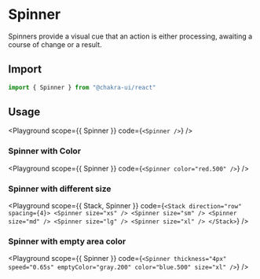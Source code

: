 

#  Spinner

Spinners provide a visual cue that an action is either processing, awaiting a
course of change or a result.





## Import

```js
import { Spinner } from "@chakra-ui/react"
```

## Usage

<Playground
scope={{ Spinner }}
code={`
<Spinner />
`}
/>

### Spinner with Color

<Playground
scope={{ Spinner }}
code={`
<Spinner color="red.500" />
`}
/>

### Spinner with different size

<Playground
scope={{ Stack, Spinner }}
code={`
<Stack direction="row" spacing={4}>
  <Spinner size="xs" />
  <Spinner size="sm" />
  <Spinner size="md" />
  <Spinner size="lg" />
  <Spinner size="xl" />
</Stack>
`}
/>

### Spinner with empty area color

<Playground
scope={{ Spinner }}
code={`
<Spinner
  thickness="4px"
  speed="0.65s"
  emptyColor="gray.200"
  color="blue.500"
  size="xl"
/>
`}
/>
